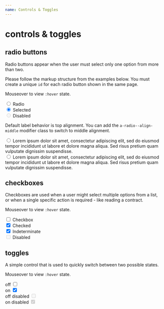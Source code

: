 ```yaml
---
name: Controls & Toggles
---
```



# controls & toggles

## radio buttons

Radio buttons appear when the user must select only one option from more than two.

Please follow the markup structure from the examples below. You must create a unique `id` for each radio button shown in the same page.

Mouseover to view `:hover` state.

<Playground>
  <div className="a-radio">
    <input type="radio" id="radio1" name="radio" />
    <label htmlFor="radio1">Radio</label>
  </div>

  <div className="a-radio">
    <input type="radio" id="radio2" name="radio" checked />
    <label htmlFor="radio2">Selected</label>
  </div>

  <div className="a-radio a-radio--disabled">
    <input type="radio" id="radio3" name="radio" disabled />
    <label htmlFor="radio3">Disabled</label>
  </div>
</Playground>

Default label behavior is top alignment. You can add the `a-radio--align-middle` modifier class to switch to middle alignment.

<Playground>
  <div className="a-radio">
    <input type="radio" id="radio4" name="radio" />
    <label htmlFor="radio4">
      Lorem ipsum dolor sit amet, consectetur adipiscing elit, sed do eiusmod tempor incididunt ut labore et dolore magna aliqua. Sed risus pretium quam vulputate dignissim suspendisse.
    </label>
  </div>
  <div className="a-radio a-radio--align-middle">
    <input type="radio" id="radio5" name="radio" />
    <label htmlFor="radio5">
      Lorem ipsum dolor sit amet, consectetur adipiscing elit, sed do eiusmod tempor incididunt ut labore et dolore magna aliqua. Sed risus pretium quam vulputate dignissim suspendisse.
    </label>
  </div>
</Playground>

## checkboxes

Checkboxes are used when a user might select multiple options from a list, or when a single specific action is required - like reading a contract.

Mouseover to view `:hover` state.

<Playground>
  <div className="a-checkbox">
    <input type="checkbox" id="checkbox1" />
    <label htmlFor="checkbox1">Checkbox</label>
  </div>

  <div className="a-checkbox">
    <input type="checkbox" id="checkbox2" checked />
    <label htmlFor="checkbox2">Checked</label>
  </div>

  <div className="a-checkbox a-checkbox--indeterminate">
    <input type="checkbox" id="checkbox3" checked />
    <label htmlFor="checkbox3">Indeterminate</label>
  </div>

  <div className="a-checkbox a-checkbox--disabled">
    <input type="checkbox" id="checkbox4" disabled />
    <label htmlFor="checkbox4">Disabled</label>
  </div>
</Playground>

## toggles

A simple control that is used to quickly switch between two possible states.

Mouseover to view `:hover` state.

<Playground>
  <div className="a-toggle">
    <label htmlFor="toggle1">off</label>
    <input type="checkbox" id="toggle1" />
  </div>

  <div className="a-toggle">
    <label htmlFor="toggle2">on</label>
    <input type="checkbox" id="toggle2" checked />
  </div>

  <div className="a-toggle a-toggle--disabled">
    <label htmlFor="toggle3">off disabled</label>
    <input type="checkbox" id="toggle3" disabled />
  </div>

  <div className="a-toggle a-toggle--disabled">
    <label htmlFor="toggle4">on disabled</label>
    <input type="checkbox" id="toggle4" checked disabled />
  </div>
</Playground>
